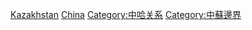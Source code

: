 [[Category:中國邊界|Kazakhstan]]
[[Category:哈薩克斯坦邊界|China]]
[[Category:中哈关系|Category:中哈关系]]
[[Category:中蘇邊界|Category:中蘇邊界]]